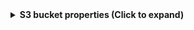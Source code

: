 <details>
<summary><b>S3 bucket properties (Click to expand)</b></summary>

| Property | JQ Path | Type | Action Required | Availability |
|----------|---------|------|-----------------|--------------|
| Bucket Name | `.Properties.BucketName` | string | ListBucketsAction | Default |
| ARN | `.Properties.Arn` | string | ListBucketsAction | Default |
| Creation Date | `.Properties.CreationDate` | datetime | ListBucketsAction | Default |
| Region | `.Properties.LocationConstraint` | string | GetBucketLocationAction | Default |
| Tags | `.Properties.Tags` | array | GetBucketTaggingAction | Default |
| Bucket Encryption | `.Properties.BucketEncryption` | object | GetBucketEncryptionAction | Optional |
| Public Access Block Configuration | `.Properties.PublicAccessBlockConfiguration` | object | GetBucketPublicAccessBlockAction | Optional |
| Ownership Controls | `.Properties.OwnershipControls` | object | GetBucketOwnershipControlsAction | Optional |

</details>
